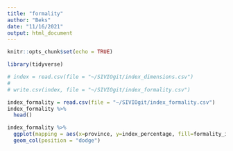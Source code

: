 ```yaml
---
title: "formality"
author: "Beks"
date: "11/16/2021"
output: html_document
---
```


```r
knitr::opts_chunk$set(echo = TRUE)

library(tidyverse)
```

```r
# index = read.csv(file = "~/SIVIOgit/index_dimensions.csv")
# 
# write.csv(index, file = "~/SIVIOgit/index_formality.csv")
```

```r
index_formality = read.csv(file = "~/SIVIOgit/index_formality.csv")
index_formality %>%
  head()
```

```r
index_formality %>%
  ggplot(mapping = aes(x=province, y=index_percentage, fill=formality_inclusion)) +
  geom_col(position = "dodge")
```